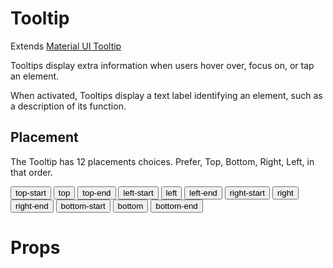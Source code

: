 
<Meta title="components|Tooltip" component={Tooltip} />

# Tooltip

Extends [Material UI Tooltip](https://material-ui.com/components/tooltips/)

Tooltips display extra information when users hover over, focus on, or tap an element.

When activated, Tooltips display a text label identifying an element, such as a description of its function.

<Preview>
  <Story name="default">
    <Flex justifyContent="center">
      <Tooltip title="Delete">
        <IconButton aria-label="delete">
          <Icons.Delete />
        </IconButton>
      </Tooltip>
    </Flex>
  </Story>
</Preview>

## Placement

The Tooltip has 12 placements choices. Prefer, Top, Bottom, Right, Left, in that order.

<Preview>
  <Story name="placement">
    <div>
      <Flex justifyContent="center">
        <Tooltip title="Add" placement="top-start">
          <Button m={2}>top-start</Button>
        </Tooltip>
        <Tooltip title="Add" placement="top">
          <Button m={2}>top</Button>
        </Tooltip>
        <Tooltip title="Add" placement="top-end">
          <Button m={2}>top-end</Button>
        </Tooltip>
      </Flex>
      <Flex justifyContent="center">
        <Flex alignItems="flex-start" flexDirection="column">
          <Tooltip title="Add" placement="left-start">
            <Button m={2}>left-start</Button>
          </Tooltip>
          <Tooltip title="Add" placement="left">
            <Button m={2}>left</Button>
          </Tooltip>
          <Tooltip title="Add" placement="left-end">
            <Button m={2}>left-end</Button>
          </Tooltip>
        </Flex>
        <Box width={200} />
        <Flex alignItems="flex-end" flexDirection="column">
          <Tooltip title="Add" placement="right-start">
            <Button m={2}>right-start</Button>
          </Tooltip>
          <Tooltip title="Add" placement="right">
            <Button m={2}>right</Button>
          </Tooltip>
          <Tooltip title="Add" placement="right-end">
            <Button m={2}>right-end</Button>
          </Tooltip>
        </Flex>
      </Flex>
      <Flex justifyContent="center">
        <Tooltip title="Add" placement="bottom-start">
          <Button m={2}>bottom-start</Button>
        </Tooltip>
        <Tooltip title="Add" placement="bottom">
          <Button m={2}>bottom</Button>
        </Tooltip>
        <Tooltip title="Add" placement="bottom-end">
          <Button m={2}>bottom-end</Button>
        </Tooltip>
      </Flex>
    </div>
  </Story>
</Preview>

# Props

<Props of={TooltipDocs} />
